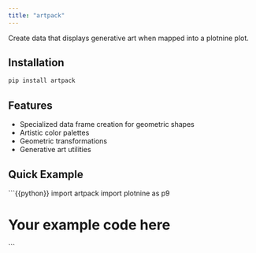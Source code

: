 ```yaml
---
title: "artpack"
---
```


Create data that displays generative art when mapped into a plotnine plot.

## Installation

```bash
pip install artpack
```

## Features

- Specialized data frame creation for geometric shapes
- Artistic color palettes
- Geometric transformations
- Generative art utilities

## Quick Example

```{{python}}
import artpack
import plotnine as p9

# Your example code here
```